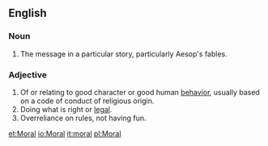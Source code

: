 ==English==
===Noun===

#The message in a particular story, particularly Aesop's fables.

===Adjective=== 

# Of or relating to good character or good human [[behavior]], usually based on a code of conduct of religious origin.
# Doing what is right or [[legal]].
# Overreliance on rules, not having fun.

[[et:Moral]]
[[io:Moral]]
[[it:moral]]
[[pl:Moral]]